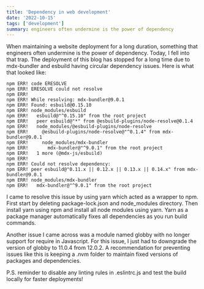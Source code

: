 ```yaml
---
title: 'Dependency in web development'
date: '2022-10-15'
tags: ['development']
summary: engineers often undermine is the power of dependency
---
```


When maintaining a website deployment for a long duration, something that engineers often undermine is the power of dependency. Today, I fell into that trap.
The deployment of this blog has stopped for a long time due to mdx-bundler and esbuild having circular dependency issues. Here is what that looked like:
```
npm ERR! code ERESOLVE
npm ERR! ERESOLVE could not resolve
npm ERR! 
npm ERR! While resolving: mdx-bundler@9.0.1
npm ERR! Found: esbuild@0.15.10
npm ERR! node_modules/esbuild
npm ERR!   esbuild@"^0.15.10" from the root project
npm ERR!   peer esbuild@"*" from @esbuild-plugins/node-resolve@0.1.4
npm ERR!   node_modules/@esbuild-plugins/node-resolve
npm ERR!     @esbuild-plugins/node-resolve@"^0.1.4" from mdx-bundler@9.0.1
npm ERR!     node_modules/mdx-bundler
npm ERR!       mdx-bundler@"^9.0.1" from the root project
npm ERR!   1 more (@mdx-js/esbuild)
npm ERR! 
npm ERR! Could not resolve dependency:
npm ERR! peer esbuild@"0.11.x || 0.12.x || 0.13.x || 0.14.x" from mdx-bundler@9.0.1
npm ERR! node_modules/mdx-bundler
npm ERR!   mdx-bundler@"^9.0.1" from the root project
```
I came to resolve this issue by using yarn which acted as a wrapper to npm. First start by deleting package-lock.json and node_modules directory. Then install yarn using npm and install all node modules using yarn. 
Yarn as a package manager automatically fixes all dependencies as you run build commands.  

Another issue I came across was a module named globby with no longer support for require in Javascript. For this issue, I just had to downgrade the version of globby to 11.0.4 from 12.0.2. 
A recommendation for preventing issues like this is keeping a .nvm folder to maintain fixed versions of packages and dependencies.

P.S. reminder to disable any linting rules in .eslintrc.js and test the build locally for faster deployments!